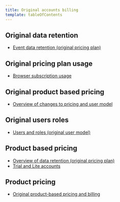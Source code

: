 ```yaml
---
title: Original accounts billing
template: tableOfContents
---
```


## Original data retention

* [Event data retention (original pricing plan)](/docs/accounts/original-accounts-billing/original-data-retention/event-data-retention-original-pricing-plan)

## Original pricing plan usage

* [Browser subscription usage](/docs/accounts/original-accounts-billing/original-pricing-plan-usage/browser-subscription-usage)

## Original product based pricing

* [Overview of changes to pricing and user model](/docs/accounts/original-accounts-billing/original-product-based-pricing/overview-changes-pricing-user-model)

## Original users roles

* [Users and roles (original user model)](/docs/accounts/original-accounts-billing/original-users-roles/users-roles-original-user-model)

## Product based pricing

* [Overview of data retention (original pricing plan)](/docs/accounts/original-accounts-billing/product-based-pricing/overview-data-retention-components)
* [Trial and Lite accounts](/docs/accounts/original-accounts-billing/product-based-pricing/trial-lite-accounts-deprecated)

## Product pricing

* [Original product-based pricing and billing](/docs/accounts/original-accounts-billing/product-pricing/product-based-pricing)
